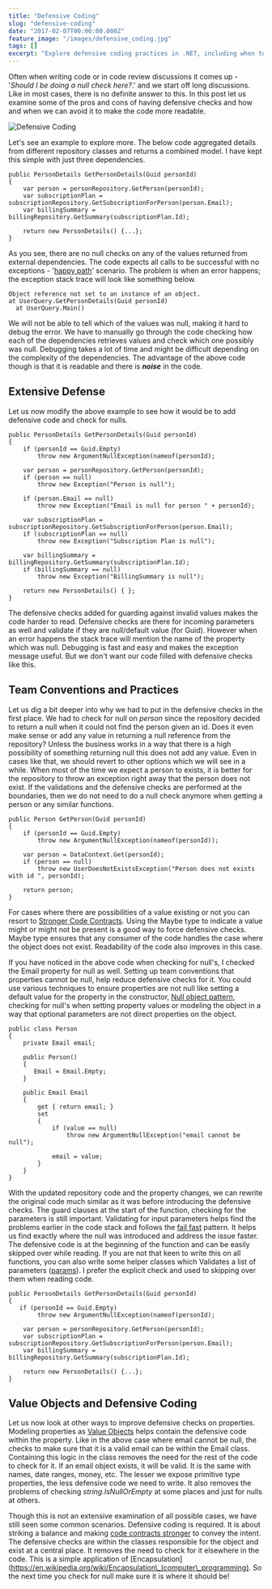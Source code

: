 ```yaml
---
title: "Defensive Coding"
slug: "defensive-coding"
date: "2017-02-07T00:00:00.000Z"
feature_image: "/images/defensive_coding.jpg"
tags: []
excerpt: "Explore defensive coding practices in .NET, including when to use null checks, how to balance readability and error handling, and best practices for robust code."
---
```


Often when writing code or in code review discussions it comes up - '_Should I be doing a null check here?_.' and we start off long discussions. Like in most cases, there is no definite answer to this. In this post let us examine some of the pros and cons of having defensive checks and how and when we can avoid it to make the code more readable.

![Defensive Coding](/images/defensive_coding.jpg)

Let's see an example to explore more. The below code aggregated details from different repository classes and returns a combined model. I have kept this simple with just three dependencies.

    public PersonDetails GetPersonDetails(Guid personId)
    {
        var person = personRepository.GetPerson(personId);
        var subscriptionPlan = subscriptionRepository.GetSubscriptionForPerson(person.Email);
        var billingSummary = billingRepository.GetSummary(subscriptionPlan.Id);
    
        return new PersonDetails() {...};
    }
    

As you see, there are no null checks on any of the values returned from external dependencies. The code expects all calls to be successful with no exceptions - '[happy path](https://en.wikipedia.org/wiki/Happy_path)' scenario. The problem is when an error happens; the exception stack trace will look like something below.

    Object reference not set to an instance of an object.
    at UserQuery.GetPersonDetails(Guid personId)
      at UserQuery.Main()
    

We will not be able to tell which of the values was null, making it hard to debug the error. We have to manually go through the code checking how each of the dependencies retrieves values and check which one possibly was null. Debugging takes a lot of time and might be difficult depending on the complexity of the dependencies. The advantage of the above code though is that it is readable and there is **_noise_** in the code.

Extensive Defense
-----------------

Let us now modify the above example to see how it would be to add defensive code and check for nulls.

    public PersonDetails GetPersonDetails(Guid personId)
    {
        if (personId == Guid.Empty)
            throw new ArgumentNullException(nameof(personId);
    
        var person = personRepository.GetPerson(personId);
        if (person == null)
            throw new Exception("Person is null");
    
        if (person.Email == null)
            throw new Exception("Email is null for person " + personId);
    
        var subscriptionPlan = subscriptionRepository.GetSubscriptionForPerson(person.Email);
        if (subscriptionPlan == null)
            throw new Exception("Subscription Plan is null");
    
        var billingSummary = billingRepository.GetSummary(subscriptionPlan.Id);
        if (billingSummary == null)
            throw new Exception("BillingSummary is null");
    
        return new PersonDetails() { };
    }
    

The defensive checks added for guarding against invalid values makes the code harder to read. Defensive checks are there for incoming parameters as well and validate if they are null/default value (for Guid). However when an error happens the stack trace will mention the name of the property which was null. Debugging is fast and easy and makes the exception message useful. But we don't want our code filled with defensive checks like this.

Team Conventions and Practices
------------------------------

Let us dig a bit deeper into why we had to put in the defensive checks in the first place. We had to check for null on _person_ since the repository decided to return a null when it could not find the person given an id. Does it even make sense or add any value in returning a null reference from the repository? Unless the business works in a way that there is a high possibility of something returning null this does not add any value. Even in cases like that, we should revert to other options which we will see in a while. When most of the time we expect a person to exists, it is better for the repository to throw an exception right away that the person does not exist. If the validations and the defensive checks are performed at the boundaries, then we do not need to do a null check anymore when getting a person or any similar functions.

    public Person GetPerson(Guid personId)
    {
        if (personId == Guid.Empty)
            throw new ArgumentNullException(nameof(personId));
    
        var person = DataContext.Get(personId);
        if (person == null)
            throw new UserDoesNotExistsException("Person does not exists with id ", personId);
    
        return person;
    }
    

For cases where there are possibilities of a value existing or not you can resort to [Stronger Code Contracts](__GHOST_URL__/blog/stronger-code-contracts/). Using the Maybe type to indicate a value might or might not be present is a good way to force defensive checks. Maybe type ensures that any consumer of the code handles the case where the object does not exist. Readability of the code also improves in this case.

If you have noticed in the above code when checking for null's, I checked the Email property for null as well. Setting up team conventions that properties cannot be null, help reduce defensive checks for it. You could use various techniques to ensure properties are not null like setting a default value for the property in the constructor, [Null object pattern](https://en.wikipedia.org/wiki/Null_Object_pattern), checking for null's when setting property values or modeling the object in a way that optional parameters are not direct properties on the object.

    public class Person
    {
        private Email email;
    
        public Person()
        {
           Email = Email.Empty;
        }
    
        public Email Email
        {
            get { return email; }
            set
            {
                if (value == null)
                    throw new ArgumentNullException("email cannot be null");
    
                email = value;
            }
        }
    }
    

With the updated repository code and the property changes, we can rewrite the original code much similar as it was before introducing the defensive checks. The guard clauses at the start of the function, checking for the parameters is still important. Validating for input parameters helps find the problems earlier in the code stack and follows the [fail fast](https://en.wikipedia.org/wiki/Fail-fast) pattern. It helps us find exactly where the null was introduced and address the issue faster. The defensive code is at the beginning of the function and can be easily skipped over while reading. If you are not that keen to write this on all functions, you can also write some helper classes which Validates a list of parameters ([params](https://msdn.microsoft.com/en-au/library/w5zay9db.aspx)). I prefer the explicit check and used to skipping over them when reading code.

    public PersonDetails GetPersonDetails(Guid personId)
    {
       if (personId == Guid.Empty)
            throw new ArgumentNullException(nameof(personId);
    
        var person = personRepository.GetPerson(personId);
        var subscriptionPlan = subscriptionRepository.GetSubscriptionForPerson(person.Email);
        var billingSummary = billingRepository.GetSummary(subscriptionPlan.Id);
    
        return new PersonDetails() {...};
    }
    

Value Objects and Defensive Coding
----------------------------------

Let us now look at other ways to improve defensive checks on properties. Modeling properties as [Value Objects](__GHOST_URL__/blog/thinking-beyond-primitive-values-value-objects/) helps contain the defensive code within the property. Like in the above case where email cannot be null, the checks to make sure that it is a valid email can be within the Email class. Containing this logic in the class removes the need for the rest of the code to check for it. If an email object exists, it will be valid. It is the same with names, date ranges, money, etc. The lesser we expose primitive type properties, the less defensive code we need to write. It also removes the problems of checking _string.IsNullOrEmpty_ at some places and just for nulls at others.

Though this is not an extensive examination of all possible cases, we have still seen some common scenarios. Defensive coding is required. It is about striking a balance and making [code contracts stronger](__GHOST_URL__/blog/stronger-code-contracts/) to convey the intent. The defensive checks are within the classes responsible for the object and exist at a central place. It removes the need to check for it elsewhere in the code. This is a simple application of \[Encapsulation\](https://en.wikipedia.org/wiki/Encapsulation\_(computer\_programming). So the next time you check for null make sure it is where it should be!